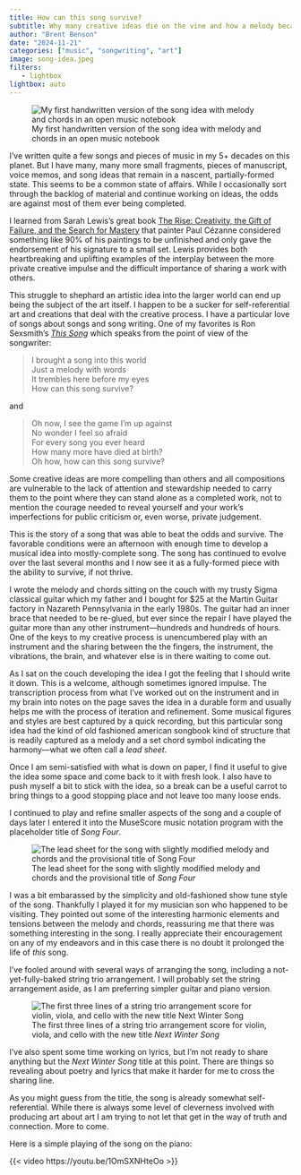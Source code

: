```yaml
---
title: How can this song survive?
subtitle: Why many creative ideas die on the vine and how a melody became a song
author: "Brent Benson"
date: "2024-11-21"
categories: ["music", "songwriting", "art"]
image: song-idea.jpeg
filters:
   - lightbox
lightbox: auto
---
```


![My first handwritten version of the song idea with melody and chords in an open music notebook](song-idea.jpeg){group="song-photos"}

I've written quite a few songs and pieces of music in my 5+ decades on
this planet. But I have many, many more small fragments, pieces of
manuscript, voice memos, and song ideas that remain in a nascent,
partially-formed state. This seems to be a common state of
affairs. While I occasionally sort through the backlog of material and
continue working on ideas, the odds are against most of them ever
being completed.

I learned from Sarah Lewis's great book [The Rise: Creativity, the
Gift of Failure, and the Search for
Mastery](https://www.simonandschuster.com/books/The-Rise/Sarah-Lewis/9781451629248)
that painter Paul Cézanne considered something like 90% of his
paintings to be unfinished and only gave the endorsement of his
signature to a small set. Lewis provides both heartbreaking and
uplifting examples of the interplay between the more private creative
impulse and the difficult importance of sharing a work with others.

This struggle to shephard an artistic idea into the larger world can
end up being the subject of the art itself.  I happen to be a sucker
for self-referential art and creations that deal with the creative
process. I have a particular love of songs about songs and song
writing. One of my favorites is Ron Sexsmith's [*This
Song*](https://www.youtube.com/watch?v=mZccEcewZeU) which speaks from
the point of view of the songwriter:

> I brought a song into this world   
> Just a melody with words   
> It trembles here before my eyes   
> How can this song survive?   

and

> Oh now, I see the game I'm up against   
> No wonder I feel so afraid   
> For every song you ever heard   
> How many more have died at birth?   
> Oh how, how can this song survive?   

Some creative ideas are more compelling than others and all
compositions are vulnerable to the lack of attention and stewardship
needed to carry them to the point where they can stand alone as a
completed work, not to mention the courage needed to reveal yourself
and your work's imperfections for public criticism or, even worse,
private judgement.

This is the story of a song that was able to beat the odds and
survive. The favorable conditions were an afternoon with enough time
to develop a musical idea into mostly-complete song. The song has
continued to evolve over the last several months and I now see it as a
fully-formed piece with the ability to survive, if not thrive.

I wrote the melody and chords sitting on the couch with my trusty
Sigma classical guitar which my father and I bought for $25 at the
Martin Guitar factory in Nazareth Pennsylvania in the early 1980s. The
guitar had an inner brace that needed to be re-glued, but ever since
the repair I have played the guitar more than any other
instrument—hundreds and hundreds of hours. One of the keys to my
creative process is unencumbered play with an instrument and the
sharing between the the fingers, the instrument, the vibrations, the
brain, and whatever else is in there waiting to come out.

As I sat on the couch developing the idea I got the feeling that I
should write it down. This is a welcome, although sometimes ignored
impulse. The transcription process from what I've worked out on the
instrument and in my brain into notes on the page saves the idea in a
durable form and usually helps me with the process of iteration and
refinement.  Some musical figures and styles are best captured by a
quick recording, but this particular song idea had the kind of old
fashioned american songbook kind of structure that is readily captured
as a melody and a set chord symbol indicating the harmony—what we
often call a *lead sheet*.

Once I am semi-satisfied with what is down on paper, I find it useful
to give the idea some space and come back to it with fresh look. I
also have to push myself a bit to stick with the idea, so a break can
be a useful carrot to bring things to a good stopping place and not
leave too many loose ends.

I continued to play and refine smaller aspects of the song and a
couple of days later I entered it into the MuseScore music notation
program with the placeholder title of *Song Four*.

![The lead sheet for the song with slightly modified melody and chords and the provisional title of *Song Four*](Song-Four.png){group="song-photos"}

I was a bit embarassed by the simplicity and old-fashioned show tune
style of the song. Thankfully I played it for my musician son who
happened to be visiting. They pointed out some of the interesting
harmonic elements and tensions between the melody and chords,
reassuring me that there was something interesting in the song. I
really appreciate their encouragement on any of my endeavors and in
this case there is no doubt it prolonged the life of *this* song.

I've fooled around with several ways of arranging the song, including
a not-yet-fully-baked string trio arrangement. I will probably set the
string arrangement aside, as I am preferring simpler guitar and piano
version.

![The first three lines of a string trio arrangement score for violin, viola, and cello with the new title *Next Winter Song*](Next_Winter_Song_arr_p1.png){group="song-photos"}

I've also spent some time working on lyrics, but I'm not ready to
share anything but the *Next Winter Song* title at this point. There
are things so revealing about poetry and lyrics that make it harder
for me to cross the sharing line.

As you might guess from the title, the song is already somewhat
self-referential. While there is always some level of cleverness
involved with producing art about art I am trying to not let that get
in the way of truth and connection. More to come.

Here is a simple playing of the song on the piano:

{{< video https://youtu.be/1OmSXNHteOo >}}

